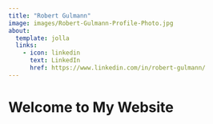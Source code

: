```yaml
---
title: "Robert Gulmann"
image: images/Robert-Gulmann-Profile-Photo.jpg
about:  
  template: jolla
  links:
    - icon: linkedin
      text: LinkedIn
      href: https://www.linkedin.com/in/robert-gulmann/
---
```


# Welcome to My Website